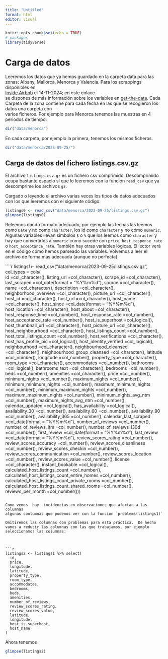 ```yaml
---
title: "Untitled"
format: html
editor: visual
---
```



```r
knitr::opts_chunk$set(echo = TRUE)
# packages
library(tidyverse)
```


# Carga de datos


Leeremos los datos que  ya hemos guardado en la carpeta data para las zonas: 
Albany, Mallorca, Menorca y  Valencia. Para los scrappings disponibles en   
[Inside Airbnb](https://insideairbnb.com/)  el 14-11-2024;  en este enlace  
se dispones de más información sobre los variables en 
[get-the-data](https://insideairbnb.com/get-the-data/). Cada Carpeta de la zona 
contiene para cada fecha en las que se recogieron los datos una  carpeta con  
varios ficheros. Por ejemplo para Menorca tenemos las  muestras en 4 
periodos de tiempo: 


```r
dir("data/menorca")
```
En cada carpeta, por ejemplo la primera, tenemos los mismos ficheros.


```r
dir("data/menorca/2023-09-25/")
```

## Carga de datos del fichero listings.csv.gz

El archivo `listings.csv.gz` es un fichero csv comprimido. 
Descomprimido ocupa bastante espacio sí que lo leeremos con la función 
`read_csv` que ya descomprime los archivos `gz`.

Cargado o leyendo el archivo  varias veces  los tipos de datos adecuados  
con los que leeremos con el siguiente código:


```r
listings0 <- read_csv("data/menorca/2023-09-25/listings.csv.gz")
glimpse(listings0)
```


Releemos dando formato adecuado, por ejemplo las  fechas las leemos como `Date` 
y no como `character`, los id como `character` y no cómo `numeric`.
Algunas variables llevan símbolos `$` o `%` que  los leemos como `character` y  
hay que convertirlos a `numeric` como sucede con `price`,
`host_response_rate` o `host_acceptance_rate`. También hay otras variables 
lógicas.  El lector verá en el código 
cómo hemos parseado las variables.   Volvemos a leer el archivo de forma más 
adecuada (aunque no perfecta):               


````r
listings1<- read_csv("data/menorca/2023-09-25/listings.csv.gz",
col_types = cols(                         
id =col_character(),
listing_url =col_character(),
scrape_id =col_character(),
last_scraped =col_date(format = "%Y%m%d"),
source =col_character(),
name =col_character(),
description =col_character(),
neighborhood_overview =col_character(),
picture_url =col_character(),
host_id =col_character(),
host_url =col_character(),
host_name =col_character(),
host_since =col_date(format = "%Y%m%d"),
host_location =col_character(),
host_about =col_character(),
host_response_time =col_number(),
host_response_rate =col_number(),
host_acceptance_rate =col_number(),
host_is_superhost =col_logical(),
host_thumbnail_url =col_character(),
host_picture_url =col_character(),
host_neighbourhood =col_character(),
host_listings_count =col_number(),
host_total_listings_count =col_number(),
host_verifications =col_character(),
host_has_profile_pic =col_logical(),
host_identity_verified =col_logical(),
neighbourhood =col_character(),
neighbourhood_cleansed =col_character(),
neighbourhood_group_cleansed =col_character(),
latitude =col_number(),
longitude =col_number(),
property_type =col_character(),
room_type =col_character(),
accommodates =col_number(),
bathrooms =col_logical(),
bathrooms_text =col_character(),
bedrooms =col_number(),
beds =col_number(),
amenities =col_character(),
price =col_number(),
minimum_nights =col_number(),
maximum_nights =col_number(),
minimum_minimum_nights =col_number(),
maximum_minimum_nights =col_number(),
minimum_maximum_nights =col_number(),
maximum_maximum_nights =col_number(),
minimum_nights_avg_ntm =col_number(),
maximum_nights_avg_ntm =col_number(),
calendar_updated =col_logical(),
has_availability =col_logical(),
availability_30 =col_number(),
availability_60 =col_number(),
availability_90 =col_number(),
availability_365 =col_number(),
calendar_last_scraped =col_date(format = "%Y%m%d"),
number_of_reviews =col_number(),
number_of_reviews_ltm =col_number(),
number_of_reviews_l30d =col_number(),
first_review =col_date(format = "%Y%m%d"),
last_review =col_date(format = "%Y%m%d"),
review_scores_rating =col_number(),
review_scores_accuracy =col_number(),
review_scores_cleanliness =col_number(),
review_scores_checkin =col_number(),
review_scores_communication =col_number(),
review_scores_location =col_number(),
review_scores_value =col_number(),
license =col_character(),
instant_bookable =col_logical(),
calculated_host_listings_count =col_number(),
calculated_host_listings_count_entire_homes =col_number(),
calculated_host_listings_count_private_rooms =col_number(),
calculated_host_listings_count_shared_rooms =col_number(),
reviews_per_month =col_number()))

```

Como vemos  hay  incidencias en observaciones que afectan a las columnas 
algunas conlumnas que podemos ver con la función `problems(listings1)`

Omitiremos las columnas con problemas para esta práctica.  De hecho vamos a reducir las columnas con las que trabajamos, por ejemplo seleccionamos las columnas:



```r
listings2 <- listings1 %>% select(
  id,
  price,
  longitude,
  latitude,
  property_type,
  room_type,
  accommodates,
  bedrooms,
  beds,
  amenities,
  number_of_reviews,
  review_scores_rating,
  review_scores_value,
  latitude,
  longitude,
  host_is_superhost,
  host_name
)
```


Ahora tenemos

```r
glimpse(listings2)
```
